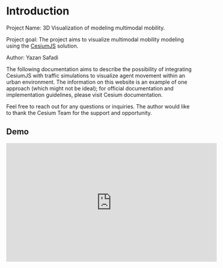 # Introduction
 
Project Name: 3D Visualization of modeling multimodal mobility.

Project goal: The project aims to visualize multimodal mobility modeling using the [CesiumJS](https://cesium.com/platform/cesiumjs/) solution.

Author: Yazan Safadi

The following documentation aims to describe the possibility of integrating CesiumJS with traffic simulations to visualize agent movement within an urban environment. The information on this website is an example of one approach (which might not be ideal); for official documentation and implementation guidelines, please visit Cesium documentation.

Feel free to reach out for any questions or inquiries. The author would like to thank the Cesium Team for the support and opportunity.

## Demo
<iframe width="560" height="315" src="https://www.youtube.com/embed/J0PsnExW458" title="YouTube video title" frameborder="0" allow="accelerometer; autoplay; clipboard-write; encrypted-media; gyroscope; picture-in-picture" allowfullscreen></iframe>
